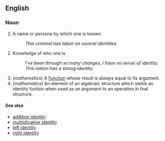 ==English==

===Noun===

# A name or persona by which one is known.
#: ''This criminal has taken on several identities''
# Knowledge of who one is.
#: ''I've been through so many changes, I have no sense of identity.''
#: ''This nation has a strong identity.''
#(''mathemetics'') A [[function]] whose result is always equal to its argument.
#(''mathematics'') An element of an algebraic structure which yields an identity fuction when used as an argument to an operation in that structure.

====See also====
*[[additive identity]]
*[[multiplicative identity]]
*[[left identity]]
*[[right identity]]